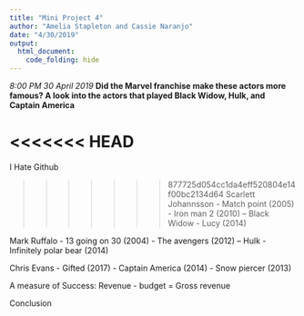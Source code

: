 ```yaml
---
title: "Mini Project 4"
author: "Amelia Stapleton and Cassie Naranjo"
date: "4/30/2019"
output: 
  html_document:
    code_folding: hide
---
```


*8:00 PM 30 April 2019*
**Did the Marvel franchise make these actors more famous? A look into the actors that played Black Widow, Hulk, and Captain America**

<<<<<<< HEAD
=======
I Hate Github

>>>>>>> 877725d054cc1da4eff520804e14f00bc2134d64
Scarlett Johannsson
- Match point (2005)
- Iron man 2 (2010) -- Black Widow
- Lucy (2014)

Mark Ruffalo
- 13 going on 30 (2004)
- The avengers (2012) -- Hulk
- Infinitely polar bear (2014)

Chris Evans
- Gifted (2017)
- Captain America (2014)
- Snow piercer (2013)

A measure of Success:
Revenue - budget = Gross revenue

Conclusion
 



